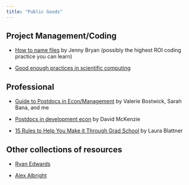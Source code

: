 ```yaml
---
title: "Public Goods"
---
```


## Project Management/Coding

- [How to name files](https://github.com/jennybc/how-to-name-files) by Jenny Bryan (possibly the highest ROI coding practice you can learn)

- [Good enough practices in scientific computing](https://journals.plos.org/ploscompbiol/article?id=10.1371/journal.pcbi.1005510)

## Professional

- [Guide to Postdocs in Econ/Management](https://wytham.rbind.io/post/postdoc-faq/) by Valerie Bostwick, Sarah Bana, and me 

- [Postdocs in development econ](https://blogs.worldbank.org/impactevaluations/post-docs-development-economics-are-becoming-increasingly-common-advice-those) by David McKenzie

- [15 Rules to Help You Make it Through Grad School](files/rules_for_grad_school_laurablattner.pdf) by Laura Blattner

## Other collections of resources

- [Ryan Edwards](http://www.ryanbedwards.com/resources)

- [Alex Albright](https://www.albrightalex.com/public-goods)